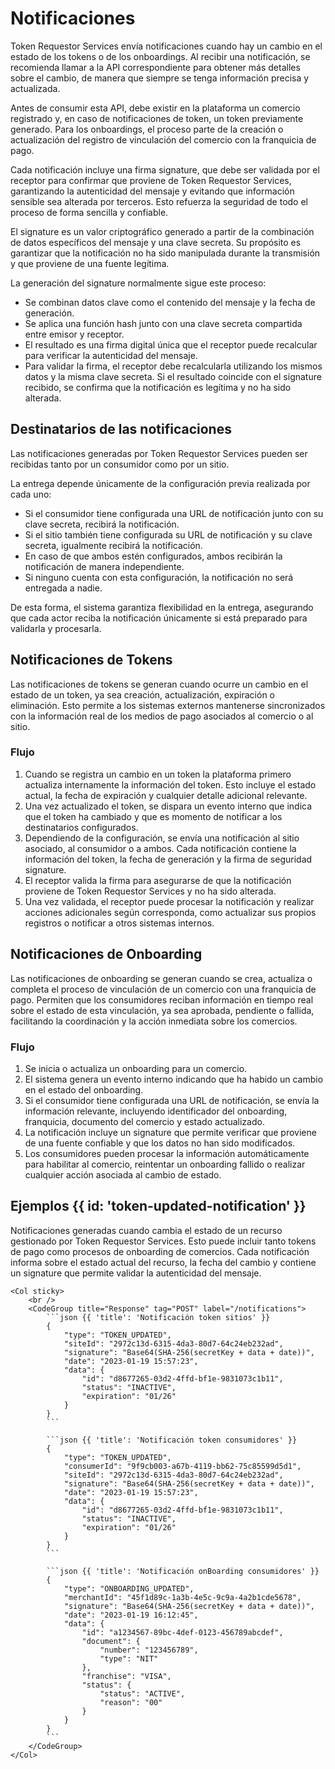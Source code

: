 # Notificaciones

Token Requestor Services envía notificaciones cuando hay un cambio en el estado de los tokens o de los onboardings.
Al recibir una notificación, se recomienda llamar a la API correspondiente para obtener más detalles sobre el cambio,
de manera que siempre se tenga información precisa y actualizada.

Antes de consumir esta API, debe existir en la plataforma un comercio registrado y, en caso de notificaciones de token,
un token previamente generado. Para los onboardings, el proceso parte de la creación o actualización del registro de
vinculación del comercio con la franquicia de pago.

Cada notificación incluye una firma signature, que debe ser validada por el receptor para confirmar que proviene de
Token Requestor Services, garantizando la autenticidad del mensaje y evitando que información sensible sea alterada
por terceros. Esto refuerza la seguridad de todo el proceso de forma sencilla y confiable.

El signature es un valor criptográfico generado a partir de la combinación de datos específicos del mensaje y una
clave secreta. Su propósito es garantizar que la notificación no ha sido manipulada durante la transmisión y que
proviene de una fuente legítima.

La generación del signature normalmente sigue este proceso:
- Se combinan datos clave como el contenido del mensaje y la fecha de generación.
- Se aplica una función hash junto con una clave secreta compartida entre emisor y receptor.
- El resultado es una firma digital única que el receptor puede recalcular para verificar la autenticidad del mensaje.
- Para validar la firma, el receptor debe recalcularla utilizando los mismos datos y la misma clave secreta.
Si el resultado coincide con el signature recibido, se confirma que la notificación es legítima y no ha sido alterada.

## Destinatarios de las notificaciones

Las notificaciones generadas por Token Requestor Services pueden ser recibidas tanto por un consumidor como por un sitio.

La entrega depende únicamente de la configuración previa realizada por cada uno:
* Si el consumidor tiene configurada una URL de notificación junto con su clave secreta, recibirá la notificación.
* Si el sitio también tiene configurada su URL de notificación y su clave secreta, igualmente recibirá la notificación.
* En caso de que ambos estén configurados, ambos recibirán la notificación de manera independiente.
* Si ninguno cuenta con esta configuración, la notificación no será entregada a nadie.

De esta forma, el sistema garantiza flexibilidad en la entrega, asegurando que cada actor reciba la notificación
únicamente si está preparado para validarla y procesarla.

## Notificaciones de Tokens

Las notificaciones de tokens se generan cuando ocurre un cambio en el estado de un token, ya sea creación,
actualización, expiración o eliminación. Esto permite a los sistemas externos mantenerse sincronizados con la
información real de los medios de pago asociados al comercio o al sitio.

### Flujo

1. Cuando se registra un cambio en un token la plataforma primero actualiza internamente la información del token.
Esto incluye el estado actual, la fecha de expiración y cualquier detalle adicional relevante.
2. Una vez actualizado el token, se dispara un evento interno que indica que el token ha cambiado y que es momento de
notificar a los destinatarios configurados.
3. Dependiendo de la configuración, se envía una notificación al sitio asociado, al consumidor o a ambos.
Cada notificación contiene la información del token, la fecha de generación y la firma de seguridad signature.
4. El receptor valida la firma para asegurarse de que la notificación proviene de Token Requestor Services y no ha sido alterada.
5. Una vez validada, el receptor puede procesar la notificación y realizar acciones adicionales según corresponda,
como actualizar sus propios registros o notificar a otros sistemas internos.

## Notificaciones de Onboarding

Las notificaciones de onboarding se generan cuando se crea, actualiza o completa el proceso de vinculación de un
comercio con una franquicia de pago. Permiten que los consumidores reciban información en tiempo real sobre el estado
de esta vinculación, ya sea aprobada, pendiente o fallida, facilitando la coordinación y la acción inmediata
sobre los comercios.

### Flujo

1. Se inicia o actualiza un onboarding para un comercio.
2. El sistema genera un evento interno indicando que ha habido un cambio en el estado del onboarding.
3. Si el consumidor tiene configurada una URL de notificación, se envía la información relevante, incluyendo identificador del onboarding, franquicia, documento del comercio y estado actualizado.
4. La notificación incluye un signature que permite verificar que proviene de una fuente confiable y que los datos no han sido modificados.
5. Los consumidores pueden procesar la información automáticamente para habilitar al comercio, reintentar un onboarding fallido o realizar cualquier acción asociada al cambio de estado.

## Ejemplos {{ id: 'token-updated-notification' }}
Notificaciones generadas cuando cambia el estado de un recurso gestionado por Token Requestor Services.
Esto puede incluir tanto tokens de pago como procesos de onboarding de comercios. Cada notificación informa sobre el
estado actual del recurso, la fecha del cambio y contiene un signature que permite validar la autenticidad del mensaje.


<Row>
    <Col>
        <ApiReader
            path="/notifications"
            method="POST"
            api={props.refs}
        />
    </Col>

    <Col sticky>
        <br />
        <CodeGroup title="Response" tag="POST" label="/notifications">
            ```json {{ 'title': 'Notificación token sitios' }}
            {
                "type": "TOKEN_UPDATED",
                "siteId": "2972c13d-6315-4da3-80d7-64c24eb232ad",
                "signature": "Base64(SHA-256(secretKey + data + date))",
                "date": "2023-01-19 15:57:23",
                "data": {
                    "id": "d8677265-03d2-4ffd-bf1e-9831073c1b11",
                    "status": "INACTIVE",
                    "expiration": "01/26"
                }
            }
            ```

            ```json {{ 'title': 'Notificación token consumidores' }}
            {
                "type": "TOKEN_UPDATED",
                "consumerId": "9f9cb003-a67b-4119-bb62-75c85599d5d1",
                "siteId": "2972c13d-6315-4da3-80d7-64c24eb232ad",
                "signature": "Base64(SHA-256(secretKey + data + date))",
                "date": "2023-01-19 15:57:23",
                "data": {
                    "id": "d8677265-03d2-4ffd-bf1e-9831073c1b11",
                    "status": "INACTIVE",
                    "expiration": "01/26"
                }
            }
            ```

            ```json {{ 'title': 'Notificación onBoarding consumidores' }}
            {
                "type": "ONBOARDING_UPDATED",
                "merchantId": "45f1d89c-1a3b-4e5c-9c9a-4a2b1cde5678",
                "signature": "Base64(SHA-256(secretKey + data + date))",
                "date": "2023-01-19 16:12:45",
                "data": {
                    "id": "a1234567-89bc-4def-0123-456789abcdef",
                    "document": {
                        "number": "123456789",
                        "type": "NIT"
                    },
                    "franchise": "VISA",
                    "status": {
                        "status": "ACTIVE",
                        "reason": "00"
                    }
                }
            }
            ```
        </CodeGroup>
    </Col>
</Row>
